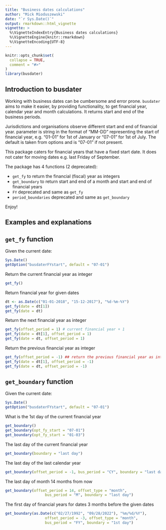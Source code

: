 ```yaml
---
title: "Business dates calculations"
author: "Mick Mioduszewski"
date: "`r Sys.Date()`"
output: rmarkdown::html_vignette
vignette: >
  %\VignetteIndexEntry{Business dates calculations}
  %\VignetteEngine{knitr::rmarkdown}
  %\VignetteEncoding{UTF-8}
---
```


```r
knitr::opts_chunk$set(
  collapse = TRUE,
  comment = "#>"
)
library(busdater)
```


## Introduction to busdater

Working with business dates can be cumbersome and error prone.
`busdater` aims to make it easier, by providing functionality,
to get financial year, calendar year and month calculations.
It returns start and end of the business periods.

Jurisdictions and organisations observe different start and end of financial year.
parameter is string in the format of "MM-DD" representing the start
of financial year, e.g. "01-01" for 1st of January or "07-01" for 1st of July. The default is taken from options and is "07-01" if not present.

This package caters for financial years that have a fixed start date.
It does not cater for moving dates e.g. last Friday of September.

The package has 4 functions (2 deprecated):

* `get_fy` to return the financial (fiscal) year as integers
* `get_boundary` to return start and end of a month and start and end of financial years
* `FY` deprecated and same as `get_fy`
* `period_boundaries` deprecated and same as `get_boundary`

Enjoy!

## Examples and explanations

## `get_fy` function

Given the current date:
```r
Sys.Date()
getOption("busdaterFYstart", default = "07-01")
```
Return the current financial year as integer
```r
get_fy()
```

Return financial year for given dates
```r
dt <- as.Date(c("01-01-2018", "15-12-2017"), "%d-%m-%Y")
get_fy(date = dt[1])
get_fy(date = dt)
```

Return the next financial year as integer
```r
get_fy(offset_period = 1) # current financial year + 1
get_fy(date = dt[1], offset_period = 1)
get_fy(date = dt, offset_period = 1)
```

Return the previous financial year as integer
```r
get_fy(offset_period = -1) ## return the previous financial year as integer
get_fy(date = dt[1], offset_period = -1)
get_fy(date = dt, offset_period = -1)
```

## `get_boundary` function

Given the current date:
```r
Sys.Date()
getOption("busdaterFYstart", default = "07-01")
```

What is the 1st day of the current financial year
```r
get_boundary()
get_boundary(opt_fy_start = "07-01")
get_boundary(opt_fy_start = "01-03")
```
The last day of the current financial year
```r
get_boundary(boundary = "last day")


```
The last day of the last calendar year
```r
get_boundary(offset_period = -1, bus_period = "CY", boundary = "last day")
```
The last day of month 14 months from now
```r
get_boundary(offset_period = 14, offset_type = "month",
                  bus_period = "M", boundary = "last day")
```
The first day of financial years for dates 3 months before the given dates
```r
get_boundary(as.Date(c("02/27/1992", "09/28/2022"), "%m/%d/%Y"),
                  offset_period = -3, offset_type = "month",
                  bus_period = "FY", boundary = "1st day")
```
